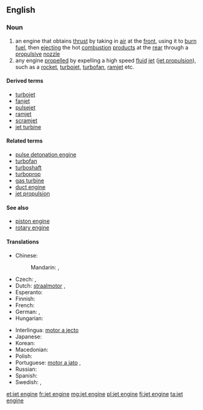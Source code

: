 ==English==
{{wikipedia}}

===Noun===
{{en-noun|head=[[jet]] [[engine]]}}

# an engine that obtains [[thrust]] by taking in [[air]] at the [[front]], using it to [[burn]] [[fuel]], then [[ejecting]] the hot [[combustion]] [[product]]s at the [[rear]] through a [[propulsive]] [[nozzle]]
# any engine [[propel]]led by expelling a high speed [[fluid]] [[jet]] ([[jet propulsion]]), such as a [[rocket]], [[turbojet]], [[turbofan]], [[ramjet]] etc.

====Derived terms====
* [[turbojet]]
* [[fanjet]]
* [[pulsejet]]
* [[ramjet]]
* [[scramjet]]
* [[jet turbine]]

====Related terms====
* [[pulse detonation engine]]
* [[turbofan]]
* [[turboshaft]]
* [[turboprop]]
* [[gas turbine]]
* [[duct engine]]
* [[jet propulsion]]

====See also====
* [[piston engine]]
* [[rotary engine]]

====Translations====
{{trans-top|an engine that develops thrust by ejecting a jet, especially a jet of gaseous combustion products}}
* Chinese:
*: Mandarin: {{t|cmn|噴氣發動機|sc=Hani}}, {{t|cmn|喷气发动机|tr=pēnqì fādòngjī|sc=Hani}}
* Czech: {{t-|cs|reaktivní motor|m}}, {{t-|cs|tryskový motor|m}}
* Dutch: [[straalmotor]] {{m}}, {{t|nl|straalmotor|m}}
* Esperanto: {{t-|eo|jetmotoro}}
* Finnish: {{t-|fi|suihkumoottori}}
* French: {{t|fr|moteur à réaction|m}}
* German: {{t|de|Strahltriebwerk|n}}, {{t|de|Düsentriebwerk|n}}
* Hungarian: {{t-|hu|sugárhajtómű}}
{{trans-mid}}
* Interlingua: [[motor a jecto]]
* Japanese: {{t|ja|ジェットエンジン|tr=jettoenjin|sc=Jpan}}
* Korean: {{t|ko|제트 엔진|tr=jeteu enjin|sc=Kore}}
* Macedonian: {{t-|mk|млазен погон|m|tr=mlázen pógon|xs=Macedonian}}
* Polish: {{t|pl|silnik odrzutowy|m}}
* Portuguese: [[motor a jato]] {{m}}, {{t|pt|motor a jato|m}}
* Russian: {{t|ru|реактивный двигатель|m|tr=reaktívnyj dvígatelʹ|sc=Cyrl}}
* Spanish: {{t|es|motor de reacción|m}}
* Swedish: {{t+|sv|jetmotor|c}}, {{t+|sv|reamotor|c}}
{{trans-bottom}}

[[et:jet engine]]
[[fr:jet engine]]
[[mg:jet engine]]
[[pl:jet engine]]
[[fi:jet engine]]
[[ta:jet engine]]
